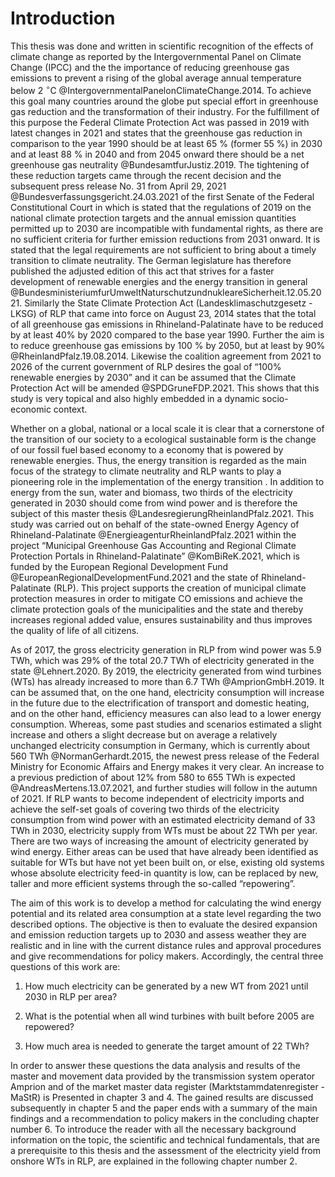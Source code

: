 # Introduction

This thesis was done and written in scientific recognition of the effects of climate change as reported by the Intergovernmental Panel on Climate Change (IPCC) and the  the importance of reducing greenhouse gas emissions to prevent a rising of the global average annual temperature below 2 $^\circ$C  @IntergovernmentalPanelonClimateChange.2014. To achieve this goal many countries around the globe put special effort in greenhouse gas reduction and the transformation of their industry. For the fulfillment of this purpose the Federal Climate Protection Act was passed in 2019 with latest changes in 2021 and states that the greenhouse gas reduction in comparison to the year 1990 should be at least 65 % (former 55 %) in 2030 and at least 88 % in 2040 and from 2045 onward there should be a net greenhouse gas neutrality @BundesamtfurJustiz.2019. The tightening of these reduction targets came through the recent decision and the subsequent press release No. 31 from April 29, 2021 @Bundesverfassungsgericht.24.03.2021 of the first Senate of the Federal Constitutional Court in which is stated that the regulations of 2019 on the national climate protection targets and the annual emission quantities permitted up to 2030 are incompatible with fundamental rights, as there are no sufficient criteria for further emission reductions from 2031 onward. It is stated that the legal requirements are not sufficient to bring about a timely transition to climate neutrality. The German legislature has therefore published the adjusted edition of this act that strives for a faster development of renewable energies and the energy transition in general @BundesministeriumfurUmweltNaturschutzundnukleareSicherheit.12.05.2021. Similarly the State Climate Protection Act (Landesklimaschutzgesetz - LKSG) of RLP that came into force on August 23, 2014 states that the total of all greenhouse gas emissions in Rhineland-Palatinate have to be reduced by at least 40% by 2020 compared to the base year 1990. Further the aim is to reduce greenhouse gas emissions by 100 % by 2050, but at least by 90% @RheinlandPfalz.19.08.2014. Likewise the coalition agreement from 2021 to 2026 of the current government of RLP desires the goal of “100% renewable energies by 2030” and it can be assumed that the Climate Protection Act will be amended @SPDGruneFDP.2021. This shows that this study is very topical and also highly embedded in a dynamic socio-economic context.

Whether on a global, national or a local scale it is clear that a cornerstone of the transition of our society to a ecological sustainable form is the change of our fossil fuel based economy to a economy that is powered by renewable energies. Thus, the energy transition is regarded as the main focus of the strategy to climate neutrality and RLP wants to play a pioneering role in the implementation of the energy transition . In addition to energy from the sun, water and biomass, two thirds of the electricity generated in 2030 should come from wind power and is therefore the subject of this master thesis @LandesregierungRheinlandPfalz.2021. This study was carried out on behalf of the state-owned Energy Agency of Rhineland-Palatinate @EnergieagenturRheinlandPfalz.2021 within the project "Municipal Greenhouse Gas Accounting and Regional Climate Protection Portals in Rhineland-Palatinate" @KomBiReK.2021, which is funded by the European Regional Development Fund @EuropeanRegionalDevelopmentFund.2021 and the state of Rhineland-Palatinate (RLP). This project supports the creation of municipal climate protection measures in order to mitigate CO\textsubscript{2} emissions and achieve the climate protection goals of the municipalities and the state and thereby increases regional added value, ensures sustainability and thus improves the quality of life of all citizens. 

As of 2017, the gross electricity generation in RLP from wind power was 5.9 TWh, which was 29% of the total 20.7 TWh of electricity generated in the state @Lehnert.2020. By 2019, the electricity generated from wind turbines (WTs) has already increased to more than 6.7 TWh @AmprionGmbH.2019. It can be assumed that, on the one hand, electricity consumption will increase in the future due to the electrification of transport and domestic heating, and on the other hand, efficiency measures can also lead to a lower energy consumption. Whereas, some past studies and scenarios estimated a slight increase and others a slight decrease but on average a relatively unchanged electricity consumption in Germany, which is currently about 560 TWh @NormanGerhardt.2015, the newest press release of the Federal Ministry for Economic Affairs and Energy makes it very clear. An increase to a previous prediction of about 12% from 580 to 655 TWh is expected @AndreasMertens.13.07.2021, and further studies will follow in the autumn of 2021. If RLP wants to become independent of electricity imports and achieve the self-set goals of covering two thirds of the electricity consumption from wind power with an estimated electricity demand of 33 TWh in 2030, electricity supply from WTs must be about 22 TWh per year. There are two ways of increasing the amount of electricity generated by wind energy. Either areas can be used that have already been identified as suitable for WTs but have not yet been built on, or else, existing old systems whose absolute electricity feed-in quantity is low, can be replaced by new, taller and more efficient systems through the so-called "repowering".

The aim of this work is to develop a method for calculating the wind energy potential and its related area consumption at a state level regarding the two described options. The objective is then to evaluate the desired expansion and emission reduction targets up to 2030 and assess weather they are realistic and in line with the current distance rules and approval procedures and give recommendations for policy makers. Accordingly, the central three questions of this work are:

1.	How much electricity can be generated by a new WT from 2021 until 2030 in RLP per area?

2.	What is the potential when all wind turbines with built before 2005 are repowered?

3.	How much area is needed to generate the target amount of 22 TWh?

In order to answer these questions the data analysis and results of the master and movement data provided by the transmission system operator Amprion and of the market master data register (Marktstammdatenregister - MaStR) is Presented in chapter 3 and 4. The gained results are discussed subsequently in chapter 5 and the paper ends with a summary of the main findings and a recommendation to policy makers in the concluding chapter number 6. To introduce the reader with all the necessary background information on the topic, the scientific and technical fundamentals, that are a prerequisite to this thesis and the assessment of the electricity yield from onshore WTs in RLP, are explained in the following chapter number 2.   




